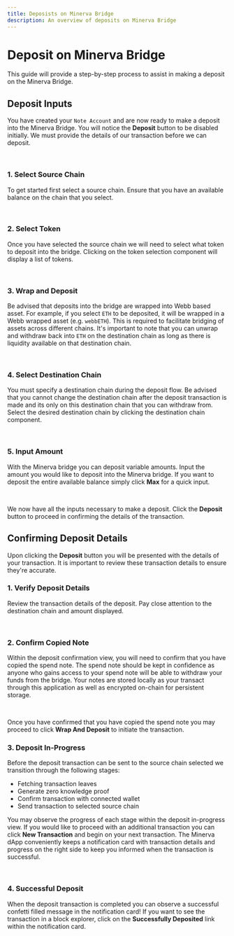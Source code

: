 ```yaml
---
title: Deposists on Minerva Bridge
description: An overview of deposits on Minerva Bridge
---
```



# Deposit on Minerva Bridge

This guide will provide a step-by-step process to assist in making a deposit on the Minerva Bridge.

## Deposit Inputs

You have created your `Note Account` and are now ready to make a deposit into the Minerva Bridge. You 
will notice the **Deposit** button to be disabled initially. We must provide the details of our transaction 
before we can deposit.

<br />

<Deposit />

### **1. Select Source Chain**

To get started first select a source chain. Ensure that you have an available balance on the chain that you 
select.

<br />

<SelectSourceChain />

### **2. Select Token**

Once you have selected the source chain we will need to select what token to deposit into the bridge. Clicking 
on the token selection component will display a list of tokens. 

<br />

<TokenSelection />

### **3. Wrap and Deposit**

Be advised that deposits into the bridge are wrapped into Webb based asset. For example, if you select `ETH` to be 
deposited, it will be wrapped in a Webb wrapped asset (e.g. `webbETH`). This is required to facilitate bridging of 
assets across different chains. It's important to note that you can unwrap and withdraw back into `ETH` on the destination 
chain as long as there is liquidity available on that destination chain. 

<br />

<WrapDeposit />

### **4. Select Destination Chain**

You must specify a destination chain during the deposit flow. Be advised that you cannot change the destination chain 
after the deposit transaction is made and its only on this destination chain that you can withdraw from. Select 
the desired destination chain by clicking the destination chain component. 

<br />

<SelectSourceChain />

### **5. Input Amount**

With the Minerva bridge you can deposit variable amounts. Input the amount you would like to deposit into the 
Minerva bridge. If you want to deposit the entire available balance simply click **Max** for a quick input. 

<br />

<DepositAmount />

We now have all the inputs necessary to make a deposit. Click the **Deposit** button to proceed in confirming the 
details of the transaction. 

## Confirming Deposit Details 

Upon clicking the **Deposit** button you will be presented with the details of your transaction. It is important to 
review these transaction details to ensure they're accurate. 

### **1. Verify Deposit Details**

Review the transaction details of the deposit. Pay close attention to the destination chain and amount displayed. 

<br />

<ConfirmDeposit />

### **2. Confirm Copied Note**

Within the deposit confirmation view, you will need to confirm that you have copied the spend note. The spend note should 
be kept in confidence as anyone who gains access to your spend note will be able to withdraw your funds from the 
bridge. Your notes are stored locally as your transact through this application as well as encrypted on-chain for persistent storage.

<br />

<CopiedNote />

Once you have confirmed that you have copied the spend note you may proceed to click **Wrap And Deposit** to initiate the transaction.

### **3. Deposit In-Progress**

Before the deposit transaction can be sent to the source chain selected we transition through the following stages:
- Fetching transaction leaves
- Generate zero knowledge proof
- Confirm transaction with connected wallet 
- Send transaction to selected source chain 

You may observe the progress of each stage within the deposit in-progress view. If you would like to proceed with 
an additional transaction you can click **New Transaction** and begin on your next transaction. The Minerva dApp 
conveniently keeps a notification card with transaction details and progress on the right side to keep you informed 
when the transaction is successful. 

<br />

<InprogessDeposit />

### **4. Successful Deposit**

When the deposit transaction is completed you can observe a successful confetti filled message in the notification card! 
If you want to see the transaction in a block explorer, click on the **Successfully Deposited** link within the 
notification card.

<br />

<SuccessDeposit />